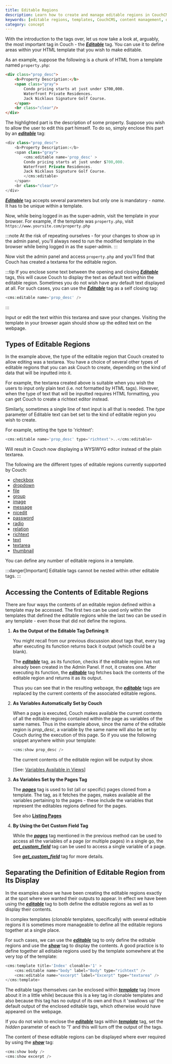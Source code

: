 ```yaml
---
title: Editable Regions
description: Learn how to create and manage editable regions in CouchCMS templates
keywords: [editable regions, templates, CouchCMS, content management, dynamic content]
category: concept
---
```



With the introduction to the tags over, let us now take a look at, arguably, the most important tag in Couch - the [__*Editable*__](../../tags-reference/editable.html) tag.
You can use it to define areas within your HTML template that you wish to make editable.

As an example, suppose the following is a chunk of HTML from a template named `property.php`:

```html title="property.php"
<div class="prop_desc">
    <b>Property Description:</b>
    <span class="gray">
        Condo pricing starts at just under $700,000.
        Waterfront Private Residences.
        Jack Nicklaus Signature Golf Course.
    </span>
    <br class="clear"/>
</div>
```

The highlighted part is the description of some property. Suppose you wish to allow the user to edit this part himself.
To do so, simply enclose this part by an [__*editable*__](../../tags-reference/editable.html) tag:

```php title="property.php"
<div class="prop_desc">
    <b>Property Description:</b>
    <span class="gray">
        <cms:editable name='prop_desc' >
        Condo pricing starts at just under $700,000.
        Waterfront Private Residences.
        Jack Nicklaus Signature Golf Course.
        </cms:editable>
    </span>
    <br class="clear"/>
</div>
```

[__*Editable*__](../../tags-reference/editable.html) tag accepts several parameters but only one is mandatory - _name_. It has to be unique within a template.

Now, while being logged in as the super-admin, visit the template in your browser.
For example, if the template was `property.php`, visit `https://www.yoursite.com/property.php`

:::note
At the risk of repeating ourselves - for your changes to show up in the admin panel, you'll always need to run the modified template in the browser while being logged in as the super-admin.
:::

Now visit the admin panel and access `property.php` and you'll find that Couch has created a textarea for the editable region.

:::tip
If you enclose some text between the opening and closing [__*Editable*__](../../tags-reference/editable.html) tags, this will cause Couch to display the text as default text within the editable region. Sometimes you do not wish have any default text displayed at all. For such cases, you can use the [__*Editable*__](../../tags-reference/editable.html) tag as a self closing tag:

```php
<cms:editable name='prop_desc' />
```
:::

Input or edit the text within this textarea and save your changes.
Visiting the template in your browser again should show up the edited text on the webpage.

## Types of Editable Regions

In the example above, the type of the editable region that Couch created to allow editing was a textarea.
You have a choice of several other types of editable regions that you can ask Couch to create, depending on the kind of data that will be inputted into it.

For example, the textarea created above is suitable when you wish the users to input only plain text (i.e. not formatted by HTML tags). However, when the type of text that will be inputted requires HTML formatting, you can get Couch to create a richtext editor instead.

Similarly, sometimes a single line of text input is all that is needed.
The _type_ parameter of Editable text can bet set to the kind of editable region you wish to create.

For example, setting the type to 'richtext':

```php
<cms:editable name='prop_desc' type='richtext'>..</cms:editable>
```

Will result in Couch now displaying a WYSIWYG editor instead of the plain textarea.

The following are the different types of editable regions currently supported by Couch:

- [checkbox](../../tags-reference/editable/checkbox.html)
- [dropdown](../../tags-reference/editable/dropdown.html)
- [file](../../tags-reference/editable/file.html)
- [group](../../tags-reference/editable/group.html)
- [image](../../tags-reference/editable/image.html)
- [message](../../tags-reference/editable/message.html)
- [nicedit](../../tags-reference/editable/nicedit.html)
- [password](../../tags-reference/editable/password.html)
- [radio](../../tags-reference/editable/radio.html)
- [relation](../../tags-reference/editable/relation.html)
- [richtext](../../tags-reference/editable/richtext.html)
- [text](../../tags-reference/editable/text.html)
- [textarea](../../tags-reference/editable/textarea.html)
- [thumbnail](../../tags-reference/editable/thumbnail.html)

You can define any number of editable regions in a template.

:::danger[Important]
Editable tags cannot be nested within other editable tags.
:::

## Accessing the Contents of Editable Regions

There are four ways the contents of an editable region defined within a template may be accessed. The first two can be used only within the templates that defined the editable regions while the last two can be used in any template - even those that did not define the regions.

<Steps>

1. **As the Output of the Editable Tag Defining It**

    You might recall from our previous discussion about tags that, every tag after executing its function returns back it output (which could be a blank).

    The [__*editable*__](../../tags-reference/editable.html) tag, as its function, checks if the editable region has not already been created in the Admin Panel. If not, it creates one. After executing its function, the [__*editable*__](../../tags-reference/editable.html) tag fetches back the contents of the editable region and returns it as its output.

    Thus you can see that in the resulting webpage, the [__*editable*__](../../tags-reference/editable.html) tags are replaced by the current contents of the associated editable regions.

2. **As Variables Automatically Set by Couch**

    When a page is executed, Couch makes available the current contents of all the editable regions contained within the page as variables of the same names.
    Thus in the example above, since the name of the editable region is *prop\_desc*, a variable by the same name will also be set by Couch during the execution of this page.
    So if you use the following snippet anywhere within your template:

    ```php
    <cms:show prop_desc />
    ```

    The current contents of the editable region will be output by show.

    \[See: [Variables Available in Views](../variables-in-views.html)\]

3. **As Variables Set by the Pages Tag**

    The [__*pages*__](../../tags-reference/pages.html) tag is used to list (all or specific) pages cloned from a template. The tag, as it fetches the pages, makes available all the variables pertaining to the pages - these include the variables that represent the editables regions defined for the pages.

    See also [**Listing Pages**](../listing-pages.html)

4. **By Using the Get Custom Field Tag**

    While the [__*pages*__](../../tags-reference/pages.html) tag mentioned in the previous method can be used to access all the variables of a page (or multiple pages) in a single go, the [__*get\_custom\_field*__](../../tags-reference/get_custom_field.html) tag can be used to access a single variable of a page.

    See [__*get_custom_field*__](../../tags-reference/get_custom_field.html) tag for more details.

</Steps>

## Separating the Definition of Editable Region from Its Display

In the examples above we have been creating the editable regions exactly at the spot where we wanted their outputs to appear. In effect we have been using the [__*editable*__](../../tags-reference/editable.html) tag to both define the editable regions as well as to display their contents.

In complex templates (_clonable_ templates, specifically) with several editable regions it is sometimes more manageable to define all the editable regions together at a single place.

For such cases, we can use the [__*editable*__](../../tags-reference/editable.html) tag to only define the editable regions and use the [__*show*__](../../tags-reference/show.html) tag to display the contents.
A good practice is to define together all editable regions used by the template somewhere at the very top of the template:

```php title="index.php"
<cms:template title='Index' clonable='1' >
    <cms:editable name="body" label="Body" type="richtext" />
    <cms:editable name="excerpt" label="Excerpt" type="textarea" />
</cms:template>
```

The editable tags themselves can be enclosed within [__*template*__](../../tags-reference/template.html) tag (more about it in a little while) because this is a key tag in clonable templates and also because this tag has no output of its own and thus it 'swallows up' the default output of the enclosed editable tags, which otherwise would have appeared on the webpage.

If you do not wish to enclose the [__*editable*__](../../tags-reference/editable.html) tags within [__*template*__](../../tags-reference/template.html) tag, set the _hidden_ parameter of each to '1' and this will turn off the output of the tags.

The content of these editable regions can be displayed where ever required by using the [__*show*__](../../tags-reference/show.html) tag:

```php
<cms:show body />
<cms:show excerpt />
```
